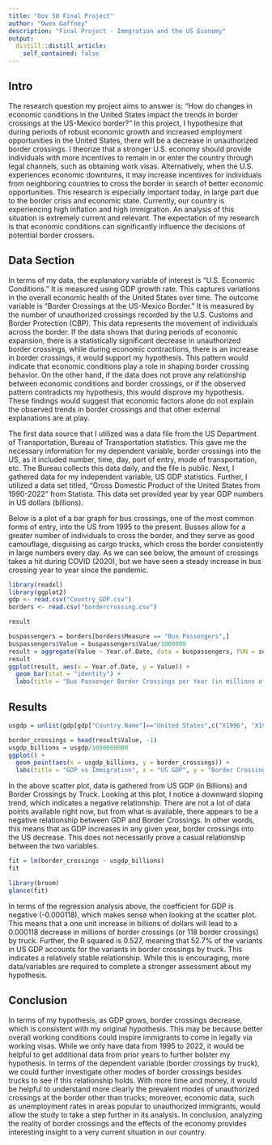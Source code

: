 ```yaml
---
title: "Gov 50 Final Project"
author: "Owen Gaffney"
description: "Final Project - Immgration and the US Economy"
output:
  distill::distill_article:
    self_contained: false
---
```




## Intro
The research question my project aims to answer is: "How do changes in economic conditions in the United States impact the trends in border crossings at the US-Mexico border?" In this project, I hypothesize that during periods of robust economic growth and increased employment opportunities in the United States, there will be a decrease in unauthorized border crossings. I theorize that a stronger U.S. economy should provide individuals with more incentives to remain in or enter the country through legal channels, such as obtaining work visas. Alternatively, when the U.S. experiences economic downturns, it may increase incentives for individuals from neighboring countries to cross the border in search of better economic opportunities. This research is especially important today, in large part due to the border crisis and economic state. Currently, our country is experiencing high inflation and high immigration. An analysis of this situation is extremely current and relevant. The expectation of my research is that economic conditions can significantly influence the decisions of potential border crossers. 

## Data Section
In terms of my data, the explanatory variable of interest is "U.S. Economic Conditions." It is measured using GDP growth rate. This captures variations in the overall economic health of the United States over time. The outcome variable is "Border Crossings at the US-Mexico Border." It is measured by the number of unauthorized crossings recorded by the U.S. Customs and Border Protection (CBP). This data represents the movement of individuals across the border. If the data shows that during periods of economic expansion, there is a statistically significant decrease in unauthorized border crossings, while during economic contractions, there is an increase in border crossings, it would support my hypothesis. This pattern would indicate that economic conditions play a role in shaping border crossing behavior. On the other hand, if the data does not prove any relationship between economic conditions and border crossings, or if the observed pattern contradicts my hypothesis, this would disprove my hypothesis. These findings would suggest that economic factors alone do not explain the observed trends in border crossings and that other external explanations are at play.

The first data source that I utilized was a data file from the US Department of Transportation, Bureau of Transportation statistics. This gave me the necessary information for my dependent variable, border crossings into the US, as it included number, time, day, port of entry, mode of transportation, etc. The Bureau collects this data daily, and the file is public. Next, I gathered data for my independent variable, US GDP statistics. Further, I utilized a data set titled, "Gross Domestic Product of the United States from 1990-2022" from Statista. This data set provided year by year GDP numbers in US dollars (billions).

Below is a plot of a bar graph for bus crossings, one of the most common forms of entry, into the US from 1995 to the present. Busses allow for a greater number of individuals to cross the border, and they serve as good camouflage, disguising as cargo trucks, which cross the border consistently in large numbers every day. As we can see below, the amount of crossings takes a hit during COVID (2020), but we have seen a steady increase in bus crossing year to year since the pandemic.
```r
library(readxl)
library(ggplot2)
gdp <- read.csv("Country_GDP.csv")
borders <- read.csv("bordercrossing.csv")
```

```r
result
```


```r
buspassengers = borders[borders$Measure == "Bus Passengers",]
buspassengers$Value = buspassengers$Value/1000000
result = aggregate(Value ~ Year.of.Date, data = buspassengers, FUN = sum)
result
ggplot(result, aes(x = Year.of.Date, y = Value)) +
  geom_bar(stat = "identity") +
  labs(title = "Bus Passenger Border Crossings per Year (in millions of passengers)", x = "Year.of.Date", y = "Value")
```
## Results
```r
usgdp = unlist(gdp[gdp["Country.Name"]=="United States",c("X1996", "X1997", "X1998", "X1999", "X2000", "X2001", "X2002", "X2003", "X2004", "X2005", "X2006", "X2007", "X2008", "X2009", "X2010", "X2011", "X2012", "X2013", "X2014", "X2015", "X2016", "X2017", "X2018", "X2019", "X2020", "X2021", "X2022")])
```
```r
border_crossings = head(result$Value, -1)
usgdp_billions = usgdp/1000000000
ggplot() +
  geom_point(aes(x = usgdp_billions, y = border_crossings)) +
  labs(title = "GDP vs Immigration", x = "US GDP", y = "Border Crossings by Truck")

```

In the above scatter plot, data is gathered from US GDP (in Billions) and Border Crossings by Truck. Looking at this plot, I notice a downward sloping trend, which indicates a negative relationship. There are not a lot of data points available right now, but from what is available, there appears to be a negative relationship between GDP and Border Crossings. In other words, this means that as GDP increases in any given year, border crossings into the US decrease. This does not necessarily prove a casual relationship between the two variables.

```r
fit = lm(border_crossings ~ usgdp_billions)
fit
```
```r
library(broom)
glance(fit)
```
In terms of the regression analysis above, the coefficient for GDP is negative (-0.000118), which makes sense when looking at the scatter plot. This means that a one unit increase in billions of dollars will lead to a 0.000118 decrease in millions of border crossings (or 118 border crossings) by truck. Further, the R squared is 0.527, meaning that 52.7% of the variants in US GDP accounts for the variants in border crossings by truck. This indicates a relatively stable relationship. While this is encouraging, more data/variables are required to complete a stronger assessment about my hypothesis. 

## Conclusion 
In terms of my hypothesis, as GDP grows, border crossings decrease, which is consistent with my original hypothesis. This may be because better overall working conditions could inspire immigrants to come in legally via working visas. While we only have data from 1995 to 2022, it would be helpful to get additional data from prior years to further bolster my hypothesis. In terms of the dependent variable (border crossings by truck), we could further investigate other modes of border crossings besides trucks to see if this relationship holds. With more time and money, it would be helpful to understand more clearly the prevalent modes of unauthorized crossings at the border other than trucks; moreover, economic data, such as unemployment rates in areas popular to unauthorized immigrants, would allow the study to take a step further in its analysis. In conclusion, analyzing the reality of border crossings and the effects of the economy provides interesting insight to a very current situation in our country.



